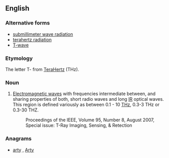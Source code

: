 ==English==
{{wikipedia}}

===Alternative forms===
* [[submillimeter wave radiation]]
* [[terahertz radiation]]
* [[T-wave]]

===Etymology===
The letter T- from [[terahertz|TeraHertz]] (THz).

===Noun===
{{en-noun}}

# {{engineering}} [[Electromagnetic wave]]s with frequencies intermediate between, and sharing properties of both, short radio waves and long [[IR]] optical waves.  This region is defined variously as between 0.1 - 10 [[THz]], 0.3-3 THz or 0.3-30 THZ.
#: Proceedings of the IEEE, Volume 95, Number 8, August 2007, Special issue: T-Ray Imaging, Sensing, & Retection

===Anagrams===
* [[arty#English|arty]] , [[Arty#English|Arty]]